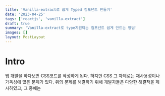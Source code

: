```yaml
---
title: 'Vanilla-extract로 쉽게 Typed 컴포넌트 만들기'
date: '2023-04-25'
tags: ['reactjs', 'vanilla-extract']
draft: true
summary: 'Vanilla-extract로 type지원되는 컴포넌트 쉽게 만드는 방법'
images: []
layout: PostLayout
---
```


# Intro

웹 개발을 하다보면 CSS코드를 작성하게 된다. 하지만 CSS 그 자체로는 재사용성이나 가독성에 많은 문제가 있다.
위의 문제를 해결하기 위해 개발자들은 다양한 해결책을 제시하였고, 그 중에는
